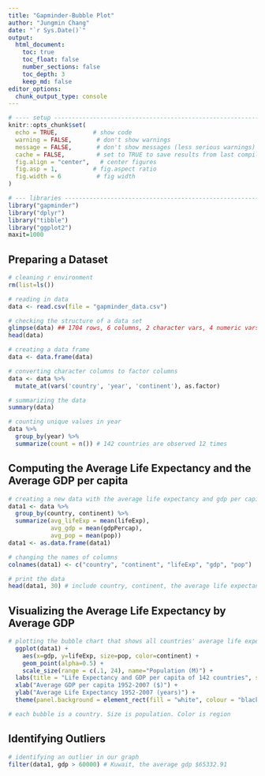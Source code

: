 ```yaml
---
title: "Gapminder-Bubble Plot"
author: "Jungmin Chang"
date: "`r Sys.Date()`"
output:
  html_document:
    toc: true
    toc_float: false
    number_sections: false
    toc_depth: 3
    keep_md: false
editor_options: 
  chunk_output_type: console
---
```



```r
# ---- setup ------------------------------------------------------------------
knitr::opts_chunk$set(
  echo = TRUE,          # show code
  warning = FALSE,       # don't show warnings
  message = FALSE,       # don't show messages (less serious warnings)
  cache = FALSE,         # set to TRUE to save results from last compilation
  fig.align = "center",   # center figures
  fig.asp = 1,          # fig.aspect ratio
  fig.width = 6          # fig width
)

# --- libraries ----------------------------------------------------------------
library("gapminder")
library("dplyr")
library("tibble")
library("ggplot2")
maxit=1000
```

## Preparing a Dataset
```r
# cleaning r environment 
rm(list=ls())

# reading in data
data <- read.csv(file = "gapminder_data.csv")

# checking the structure of a data set 
glimpse(data) ## 1704 rows, 6 columns, 2 character vars, 4 numeric vars
head(data)

# creating a data frame
data <- data.frame(data)

# converting character columns to factor columns
data <- data %>%
  mutate_at(vars('country', 'year', 'continent'), as.factor)

# summarizing the data
summary(data)

# counting unique values in year 
data %>%
  group_by(year) %>%
  summarize(count = n()) # 142 countries are observed 12 times

```

## Computing the Average Life Expectancy and the Average GDP per capita
```r
# creating a new data with the average life expectancy and gdp per capita from 1952-2007
data1 <- data %>%
  group_by(country, continent) %>%
  summarize(avg_lifeExp = mean(lifeExp),
            avg_gdp = mean(gdpPercap), 
            avg_pop = mean(pop)) 
data1 <- as.data.frame(data1)

# changing the names of columns
colnames(data1) <- c("country", "continent", "lifeExp", "gdp", "pop")

# print the data
head(data1, 30) # include country, continent, the average life expectancy, the average gdp per capita, and population 

```

## Visualizing the Average Life Expectancy by Average GDP
```r
# plotting the bubble chart that shows all countries' average life expectancy at birth by the average gdp per capita over the observation period
  ggplot(data1) +
    aes(x=gdp, y=lifeExp, size=pop, color=continent) +
    geom_point(alpha=0.5) +
    scale_size(range = c(.1, 24), name="Population (M)") +
  labs(title = "Life Expectancy and GDP per capita of 142 countries", subtitle = "The vertical axis shows the average life expectancy at birth. \nThe horizontal axis shows real average GDP per capita.", caption = "source: gapminder (https://www.gapminder.org/data/)") +
  xlab("Average GDP per capita 1952-2007 ($)") +
  ylab("Average Life Expectancy 1952-2007 (years)") +
  theme(panel.background = element_rect(fill = "white", colour = "black", linetype = "solid"), panel.grid.minor = element_line(size = 0.5, linetype = "dotted", colour = "grey50"), plot.title = element_text(size = 12, face = "bold"), plot.subtitle = element_text(size = 9, face = "italic"), axis.title.x = element_text(size = 10, face = "bold"), axis.title.y = element_text(size = 10, face = "bold"))

# each bubble is a country. Size is population. Color is region

```

## Identifying Outliers
```r
# identifying an outlier in our graph
filter(data1, gdp > 60000) # Kuwait, the average gdp $65332.91
```



